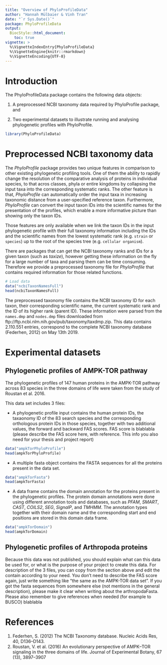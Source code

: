 ```yaml
---
title: "Overview of PhyloProfileData"
author: "Hannah Mülbaier & Vinh Tran"
date: "`r Sys.Date()`"
package: PhyloProfileData
output:
  BiocStyle::html_document:
    toc: true
vignette: >
  %\VignetteIndexEntry{PhyloProfileData}
  %\VignetteEngine{knitr::rmarkdown}
  %\VignetteEncoding{UTF-8}
---
```


# Introduction
The PhyloProfileData package contains the following data objects:

1. A preprocessed NCBI taxonomy data required by PhyloProfile package, and

2. Two experimental datasets to illustrate running and analysing phylogenetic 
profiles with PhyloProfile.

```r
library(PhyloProfileData)
```

# Preprocessed NCBI taxonomy data
The *PhyloProfile* package provides two unique features in comparison to other
existing phylogenetic profiling tools. One of them the ability to rapidly change
the resolution of the comparative analysis of proteins in individual species, to
that acros classes, phyla or entire kingdoms by collapsing the input taxa into 
the corresponding systematic ranks. The other feature is that, *PhyloProfile* 
can automatically order the input taxa in increasing taxonomic distance from a 
user-specified reference taxon. Furthermore, *PhyloProfile* can convert the 
input taxon IDs into the scientific names for the presentation of the profiles,
which enable a more informative picture than showing only the taxon IDs. 

Those features are only available when we link the taxon IDs in the input 
phylogenetic profile with their full taxonomy information including the IDs and 
the scientific names from the lowest systematic rank (e.g. `strain` or 
`species`) up to the root of the species tree (e.g. `cellular organism`).

There are packages that can get the NCBI taxonomy ranks and IDs for a given 
taxon (such as *taxize*), however getting these information on the fly for a 
large number of taxa and parsing them can be time consuming. Therefore we 
provide a preprocessed taxonomy file for *PhyloProfile* that contains required 
information for those related functions. 

```r
# Load data
data("ncbiTaxonNamesFull")
head(ncbiTaxonNamesFull)
```

The preprocessed taxonomy file contains the NCBI taxonomy ID for each taxon, 
their corresponding scientific name, the current systematic rank and the ID of 
its higher rank (parent ID). These information were parsed from the `names.dmp`
and `nodes.dmp` files downloaded from 
ftp://ftp.ncbi.nlm.nih.gov/pub/taxonomy/taxdmp.zip. This data contains 
2.110.551 entries, correspond to the complete NCBI taxonomy database (Federhen, 
2012) on May 13th 2019.

# Experimental datasets

## Phylogenetic profiles of AMPK-TOR pathway

The phylogenetic profiles of 147 human proteins in the AMPK-TOR pathway across 
83 species in the three domains of life were taken from the study of Roustan et 
al. 2016. 

This data set includes 3 files: 

- A phylogenetic profile input contains the human protein IDs, the taxaonomy ID
of the 83 search species and the corresponding orthologous protein IDs in those 
species, together with two additional values, the forward and backward FAS 
scores. FAS score is blablabla (please describe the FAS score here, with reference. 
This info you also need for your thesis and project report)

```r
data("ampkTorPhyloProfile")
head(ampkTorPhyloProfile)
```

- A multiple fasta object contains the FASTA sequences for all the proteins 
present in the data set.

```r
data("ampkTorFasta")
head(ampkTorFasta)
```

- A data frame contains the domain annotation for the proteins present in 
the phylogenetic profiles. The protein domain annotations were done using 
different annotation tools and databases, such as *PFAM*, *SMART*, *CAST*, 
*COILS2*, *SEG*, *SignalP*, and *TMHMM*. The annotation types together with 
their domain name and the corresponding start and end positions are stored in 
this domain data frame.

```r
data("ampkTorDomain")
head(ampkTorDomain)
```


## Phylogenetic profiles of Arthropoda proteins

Because this data was not published, you should explain what can this data be 
used for, or what is the purpose of your project to create this data. 
For description of the 3 files, you can copy from the section above and edit the
contain according to your need. You don't need to describe the FAS score again,
just write something like "the same as the AMPK-TOR data set".
If you got the fasta sequences from somewhere else (not mentions in the general 
description), please make it clear when writing about the arthropodaFasta.
Please also remember to give references when needed (for example to BUSCO)
blablabla

# References
1. Federhen, S. (2012) The NCBI Taxonomy database. Nucleic Acids Res, 40, 
D136–D143.
2. Roustan, V. et al. (2016) An evolutionary perspective of AMPK–TOR signaling 
in the three domains of life. Journal of Experimental Botany, 67 (13), 3897–3907
